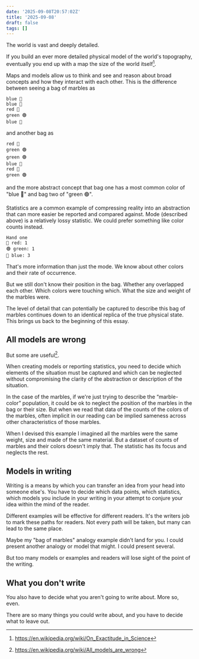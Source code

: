 ```yaml
---
date: '2025-09-08T20:57:02Z'
title: '2025-09-08'
draft: false
tags: []
---
```


The world is vast and deeply detailed.

If you build an ever more detailed physical model of the world's topography, eventually you end up with a map the size of the world itself[^1].

Maps and models allow us to think and see and reason about broad concepts and how they interact with each other.
This is the difference between seeing a bag of marbles as

```
blue 🔵
blue 🔵
red 🔴
green 🟢
blue 🔵
```

and another bag as

```
red 🔴
green 🟢
green 🟢
blue 🔵
red 🔴
green 🟢
```

and the more abstract concept that bag one has a most common color of "blue 🔵" and bag two of "green 🟢".

Statistics are a common example of compressing reality into an abstraction that can more easier be reported and compared against.
Mode (described above) is a relatively lossy statistic.
We could prefer something like color counts instead.

```
Hand one
🔴 red: 1
🟢 green: 1
🔵 blue: 3
```

That's more information than just the mode.
We know about other colors and their rate of occurrence.

But we still don't know their position in the bag.
Whether any overlapped each other.
Which colors were touching which.
What the size and weight of the marbles were.

The level of detail that can potentially be captured to describe this bag of marbles continues down to an identical replica of the true physical state.
This brings us back to the beginning of this essay.

## All models are wrong

But some are useful[^2].

When creating models or reporting statistics, you need to decide which elements of the situation must be captured and which can be neglected without compromising the clarity of the abstraction or description of the situation.

In the case of the marbles, if we're just trying to describe the “marble-color” population, it could be ok to neglect the position of the marbles in the bag or their size.
But when we read that data of the counts of the colors of the marbles, often implicit in our reading can be implied sameness across other characteristics of those marbles.

When I devised this example I imagined all the marbles were the same weight, size and made of the same material.
But a dataset of counts of marbles and their colors doesn't imply that.
The statistic has its focus and neglects the rest.

## Models in writing

Writing is a means by which you can transfer an idea from your head into someone else's.
You have to decide which data points, which statistics, which models you include in your writing in your attempt to conjure your idea within the mind of the reader.

Different examples will be effective for different readers.
It's the writers job to mark these paths for readers.
Not every path will be taken, but many can lead to the same place.

Maybe my "bag of marbles" analogy example didn't land for you.
I could present another analogy or model that might.
I could present several.

But too many models or examples and readers will lose sight of the point of the writing.

## What you don't write

You also have to decide what you aren't going to write about.
More so, even.

There are so many things you could write about, and you have to decide what to leave out.

[^1]: https://en.wikipedia.org/wiki/On_Exactitude_in_Science

[^2]: https://en.wikipedia.org/wiki/All_models_are_wrong
